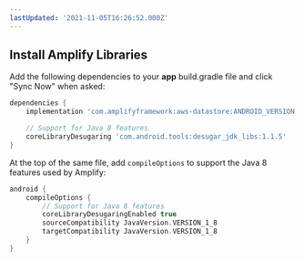 ```yaml
---
lastUpdated: '2021-11-05T16:26:52.000Z'
---
```

## Install Amplify Libraries

Add the following dependencies to your **app** build.gradle file and click "Sync Now" when asked:

```groovy
dependencies {
    implementation 'com.amplifyframework:aws-datastore:ANDROID_VERSION'

    // Support for Java 8 features
    coreLibraryDesugaring 'com.android.tools:desugar_jdk_libs:1.1.5'
}
```

At the top of the same file, add `compileOptions` to support the Java 8 features used by Amplify:

```groovy
android {
    compileOptions {
        // Support for Java 8 features
        coreLibraryDesugaringEnabled true
        sourceCompatibility JavaVersion.VERSION_1_8
        targetCompatibility JavaVersion.VERSION_1_8
    }
}
```
